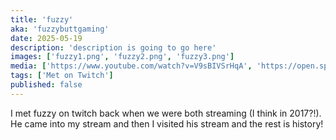 ```yaml
---
title: 'fuzzy'
aka: 'fuzzybuttgaming'
date: 2025-05-19
description: 'description is going to go here'
images: ['fuzzy1.png', 'fuzzy2.png', 'fuzzy3.png']
media: ['https://www.youtube.com/watch?v=V9sBIVSrHqA', 'https://open.spotify.com/track/0NPkaQcG0lTv1KBtlgpMFy?si=87b85e75362d4b9e']
tags: ['Met on Twitch']
published: false
---
```


I met fuzzy on twitch back when we were both streaming (I think in 2017?!). He came into my stream and then I visited his stream and the rest is history!